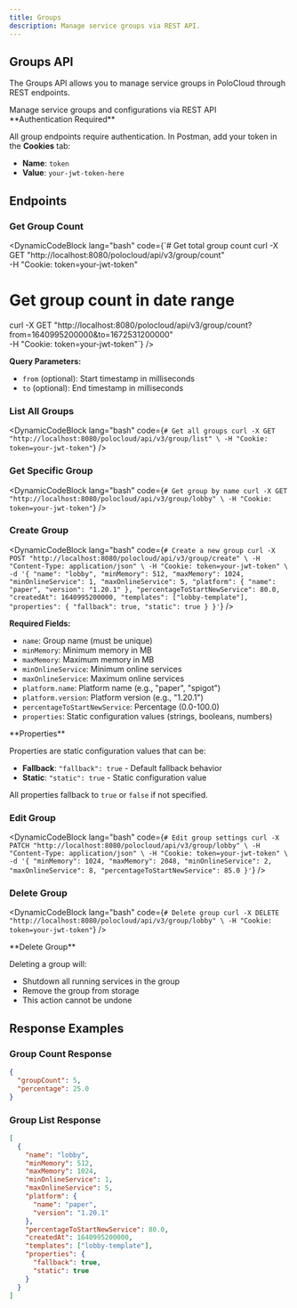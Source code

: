 ```yaml
---
title: Groups
description: Manage service groups via REST API.
---
```



## Groups API

The Groups API allows you to manage service groups in PoloCloud through REST endpoints.

<div className="text-center mb-12">
    <div className="w-20 h-1 bg-gradient-to-r from-transparent via-blue-500/50 to-transparent rounded-full mx-auto mb-6" />
    <div className="text-xl text-muted-foreground max-w-3xl mx-auto">
        Manage service groups and configurations via REST API
    </div>
</div>

<Callout type="info">
**Authentication Required**

All group endpoints require authentication. In Postman, add your token in the **Cookies** tab:
- **Name**: `token`
- **Value**: `your-jwt-token-here`
</Callout>

## Endpoints

### Get Group Count

<DynamicCodeBlock
  lang="bash"
  code={`# Get total group count
curl -X GET "http://localhost:8080/polocloud/api/v3/group/count" \
  -H "Cookie: token=your-jwt-token"

# Get group count in date range
curl -X GET "http://localhost:8080/polocloud/api/v3/group/count?from=1640995200000&to=1672531200000" \
  -H "Cookie: token=your-jwt-token"`}
/>

**Query Parameters:**
- `from` (optional): Start timestamp in milliseconds
- `to` (optional): End timestamp in milliseconds

### List All Groups

<DynamicCodeBlock
  lang="bash"
  code={`# Get all groups
curl -X GET "http://localhost:8080/polocloud/api/v3/group/list" \
  -H "Cookie: token=your-jwt-token"`}
/>

### Get Specific Group

<DynamicCodeBlock
  lang="bash"
  code={`# Get group by name
curl -X GET "http://localhost:8080/polocloud/api/v3/group/lobby" \
  -H "Cookie: token=your-jwt-token"`}
/>

### Create Group

<DynamicCodeBlock
  lang="bash"
  code={`# Create a new group
curl -X POST "http://localhost:8080/polocloud/api/v3/group/create" \
  -H "Content-Type: application/json" \
  -H "Cookie: token=your-jwt-token" \
  -d '{
    "name": "lobby",
    "minMemory": 512,
    "maxMemory": 1024,
    "minOnlineService": 1,
    "maxOnlineService": 5,
    "platform": {
      "name": "paper",
      "version": "1.20.1"
    },
    "percentageToStartNewService": 80.0,
    "createdAt": 1640995200000,
    "templates": ["lobby-template"],
    "properties": {
      "fallback": true,
      "static": true
    }
  }'`}
/>

**Required Fields:**
- `name`: Group name (must be unique)
- `minMemory`: Minimum memory in MB
- `maxMemory`: Maximum memory in MB
- `minOnlineService`: Minimum online services
- `maxOnlineService`: Maximum online services
- `platform.name`: Platform name (e.g., "paper", "spigot")
- `platform.version`: Platform version (e.g., "1.20.1")
- `percentageToStartNewService`: Percentage (0.0-100.0)
- `properties`: Static configuration values (strings, booleans, numbers)

<Callout type="info">
**Properties**

Properties are static configuration values that can be:
- **Fallback**: `"fallback": true` - Default fallback behavior
- **Static**: `"static": true` - Static configuration value

All properties fallback to `true` or `false` if not specified.
</Callout>

### Edit Group

<DynamicCodeBlock
  lang="bash"
  code={`# Edit group settings
curl -X PATCH "http://localhost:8080/polocloud/api/v3/group/lobby" \
  -H "Content-Type: application/json" \
  -H "Cookie: token=your-jwt-token" \
  -d '{
    "minMemory": 1024,
    "maxMemory": 2048,
    "minOnlineService": 2,
    "maxOnlineService": 8,
    "percentageToStartNewService": 85.0
  }'`}
/>

### Delete Group

<DynamicCodeBlock
  lang="bash"
  code={`# Delete group
curl -X DELETE "http://localhost:8080/polocloud/api/v3/group/lobby" \
  -H "Cookie: token=your-jwt-token"`}
/>

<Callout type="warning">
**Delete Group**

Deleting a group will:
- Shutdown all running services in the group
- Remove the group from storage
- This action cannot be undone
</Callout>

## Response Examples

### Group Count Response
```json
{
  "groupCount": 5,
  "percentage": 25.0
}
```

### Group List Response
```json
[
  {
    "name": "lobby",
    "minMemory": 512,
    "maxMemory": 1024,
    "minOnlineService": 1,
    "maxOnlineService": 5,
    "platform": {
      "name": "paper",
      "version": "1.20.1"
    },
    "percentageToStartNewService": 80.0,
    "createdAt": 1640995200000,
    "templates": ["lobby-template"],
    "properties": {
      "fallback": true,
      "static": true
    }
  }
]
```
